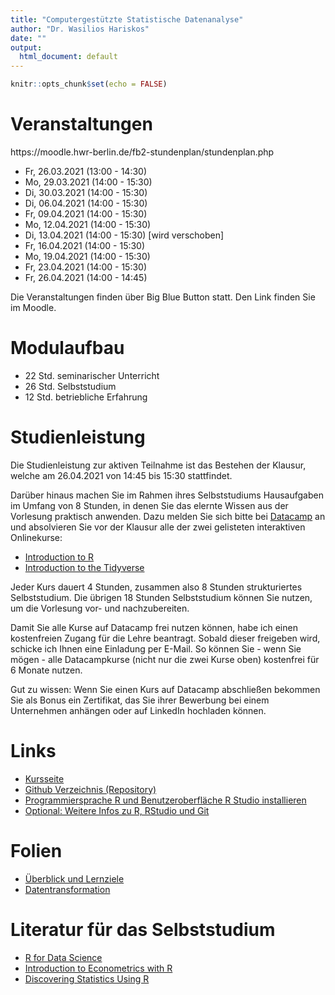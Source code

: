 ```yaml
---
title: "Computergestützte Statistische Datenanalyse"
author: "Dr. Wasilios Hariskos"
date: ""
output:
  html_document: default
---
```


```r
knitr::opts_chunk$set(echo = FALSE)
```

# Veranstaltungen

https://moodle.hwr-berlin.de/fb2-stundenplan/stundenplan.php

+ Fr, 26.03.2021 (13:00 - 14:30)
+ Mo, 29.03.2021 (14:00 - 15:30)
+ Di, 30.03.2021 (14:00 - 15:30)
+ Di, 06.04.2021 (14:00 - 15:30)
+ Fr, 09.04.2021 (14:00 - 15:30)
+ Mo, 12.04.2021 (14:00 - 15:30)
+ Di, 13.04.2021 (14:00 - 15:30) [wird verschoben]
+ Fr, 16.04.2021 (14:00 - 15:30)
+ Mo, 19.04.2021 (14:00 - 15:30)
+ Fr, 23.04.2021 (14:00 - 15:30)
+ Fr, 26.04.2021 (14:00 - 14:45)

Die Veranstaltungen finden über Big Blue Button statt. Den Link finden Sie im Moodle.

# Modulaufbau

+ 22 Std. seminarischer Unterricht
+ 26 Std. Selbststudium
+ 12 Std. betriebliche Erfahrung

# Studienleistung

Die Studienleistung zur aktiven Teilnahme ist das Bestehen der Klausur, welche am 26.04.2021 von 14:45 bis 15:30 stattfindet.

Darüber hinaus machen Sie im Rahmen ihres Selbststudiums Hausaufgaben im Umfang von 8 Stunden, in denen Sie das elernte Wissen aus der Vorlesung praktisch anwenden. Dazu melden Sie sich bitte bei [Datacamp](https://www.datacamp.com) an und absolvieren Sie vor der Klausur alle der zwei gelisteten interaktiven Onlinekurse:

+ [Introduction to R](https://learn.datacamp.com/courses/free-introduction-to-r)
+ [Introduction to the Tidyverse](https://learn.datacamp.com/courses/introduction-to-the-tidyverse)

Jeder Kurs dauert 4 Stunden, zusammen also 8 Stunden strukturiertes Selbststudium. Die übrigen 18 Stunden Selbststudium können Sie nutzen, um die Vorlesung vor- und nachzubereiten. 

Damit Sie alle Kurse auf Datacamp frei nutzen können, habe ich einen kostenfreien Zugang für die Lehre beantragt. Sobald dieser freigeben wird, schicke ich Ihnen eine Einladung per E-Mail. So können Sie - wenn Sie mögen - alle Datacampkurse (nicht nur die zwei Kurse oben) kostenfrei für 6 Monate nutzen.

Gut zu wissen: Wenn Sie einen Kurs auf Datacamp abschließen bekommen Sie als Bonus ein Zertifikat, das Sie ihrer Bewerbung bei einem Unternehmen anhängen oder auf LinkedIn hochladen können.

# Links
+ [Kursseite](https://htmlpreview.github.io/?https://github.com/wasilios-hariskos/4-SK-04-WIM19/blob/master/00_kursseite.html)
+ [Github Verzeichnis (Repository)](https://github.com/wasilios-hariskos/4-SK-04-WIM19)
+ [Programmiersprache R und Benutzeroberfläche R Studio installieren](https://rstudio.com/products/rstudio/download)
<!-- + [Git für die Version Control (zur Zusammenarbeit an einem Projekt) installieren](https://git-scm.com/downloads) -->
+ [Optional: Weitere Infos zu R, RStudio und Git](https://www.geo.uzh.ch/microsite/reproducible_research/post/rr-rstudio-git/)
<!-- + [Mein erstes Skript](https://raw.githubusercontent.com/wasilios-hariskos/csd-berlin20/master/01-mein-erstes-skript.R) -->

# Folien
+ [Überblick und Lernziele](https://htmlpreview.github.io/?https://github.com/wasilios-hariskos/4-SK-04-WIM19/blob/master/01_kursueberblick.html)
<!-- + [Programmieren](https://htmlpreview.github.io/?https://github.com/wasilios-hariskos/csd-berlin20/blob/master/01_programmingR_base.html) -->
+ [Datentransformation](https://htmlpreview.github.io/?https://github.com/wasilios-hariskos/4-SK-04-WIM19/blob/master/02_dataTransformation_dplyr.html)
<!-- + [Datenvisualisierung](https://htmlpreview.github.io/?https://github.com/wasilios-hariskos/4-SK-04-WIM19/blob/master/03_dataVisualization_ggplot2.html) -->
<!-- + [Explorative Datenanalyse](https://htmlpreview.github.io/?https://github.com/wasilios-hariskos/csd-berlin20/blob/master/04_exploratoryDataAnalysis.html) -->
<!-- + [Regressionsanalyse](https://htmlpreview.github.io/?https://github.com/wasilios-hariskos/csd-berlin20/blob/master/05_linear_regression.html) -->
<!-- + Extras: [BBWorld](https://github.com/wasilios-hariskos/csd-berlin20/blob/master/BBworld.R) -->

<!-- Folien werden vor dem Seminar zur Verfügung gestellt. Konzentrieren Sie sich auf vor allem auf die Bearbeitung der Hausaufgaben auf Datacamp und bereiten Sie bitte nach dem Seminar nach Bedarf die Inhalte der Folien nach. -->

# Literatur für das Selbststudium

+ [R for Data Science](r4ds.had.co.nz)
+ [Introduction to Econometrics with R](https://www.econometrics-with-r.org/)
+ [Discovering Statistics Using R](https://www.amazon.de/Discovering-Statistics-Using-Andy-Field/dp/1446200469)
